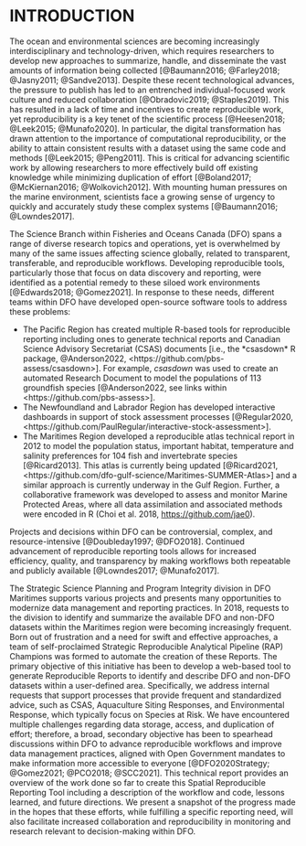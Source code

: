 # INTRODUCTION

The ocean and environmental sciences are becoming increasingly interdisciplinary and technology-driven, which requires researchers to develop new approaches to summarize, handle, and disseminate the vast amounts of information being collected [@Baumann2016; @Farley2018; @Jasny2011; @Sandve2013]. Despite these recent technological advances, the pressure to publish has led to an entrenched individual-focused work culture and reduced collaboration [@Obradovic2019; @Staples2019]. This has resulted in a lack of time and incentives to create reproducible work, yet reproducibility is a key tenet of the scientific process [@Heesen2018; @Leek2015; @Munafo2020]. In particular, the digital transformation has drawn attention to the importance of computational reproducibility, or the ability to attain consistent results with a dataset using the same code and methods [@Leek2015; @Peng2011]. This is critical for advancing scientific work by allowing researchers to more effectively build off existing knowledge while minimizing duplication of effort [@Boland2017; @McKiernan2016; @Wolkovich2012]. With mounting human pressures on the marine environment, scientists face a growing sense of urgency to quickly and accurately study these complex systems [@Baumann2016; @Lowndes2017].

The Science Branch within Fisheries and Oceans Canada (DFO) spans a range of diverse research topics and operations, yet is overwhelmed by many of the same issues affecting science globally, related to transparent, transferable, and reproducible workflows. Developing reproducible tools, particularly those that focus on data discovery and reporting, were identified as a potential remedy to these siloed work environments [@Edwards2018; @Gomez2021]. In response to these needs, different teams within DFO have developed open-source software tools to address these problems:

* The Pacific Region has created multiple R-based tools for reproducible reporting including ones to generate technical reports and Canadian Science Advisory Secretariat (CSAS) documents [i.e., the *csasdown* R package, @Anderson2022, <https://github.com/pbs-assess/csasdown>]. For example, *csasdown* was used to create an automated Research Document to model the populations of 113 groundfish species [@Anderson2022, see links within <https://github.com/pbs-assess>].
* The Newfoundland and Labrador Region has developed interactive dashboards in support of stock assessment processes [@Regular2020, <https://github.com/PaulRegular/interactive-stock-assessment>].
* The Maritimes Region developed a reproducible atlas technical report in 2012 to model the population status, important habitat, temperature and salinity preferences for 104 fish and invertebrate species [@Ricard2013]. This atlas is currently being updated [@Ricard2021, <https://github.com/dfo-gulf-science/Maritimes-SUMMER-Atlas>] and a similar approach is currently underway in the Gulf Region. Further, a collaborative framework was developed to assess and monitor Marine Protected Areas, where all data assimilation and associated methods were encoded in R (Choi et al. 2018, <https://github.com/jae0>).

Projects and decisions within DFO can be controversial, complex, and resource-intensive [@Doubleday1997; @DFO2018]. Continued advancement of reproducible reporting tools allows for increased efficiency, quality, and transparency by making workflows both repeatable and publicly available [@Lowndes2017; @Munafo2017].

The Strategic Science Planning and Program Integrity division in DFO Maritimes supports various projects and presents many opportunities to modernize data management and reporting practices. In 2018, requests to the division to identify and summarize the available DFO and non-DFO datasets within the Maritimes region were becoming increasingly frequent. Born out of frustration and a need for swift and effective approaches, a team of self-proclaimed Strategic Reproducible Analytical Pipeline (RAP) Champions was formed to automate the creation of these Reports. The primary objective of this initiative has been to develop a web-based tool to generate Reproducible Reports to identify and describe DFO and non-DFO datasets within a user-defined area. Specifically, we address internal requests that support processes that provide frequent and standardized advice, such as CSAS, Aquaculture Siting Responses, and Environmental Response, which typically focus on Species at Risk. We have encountered multiple challenges regarding data storage, access, and duplication of effort; therefore, a broad, secondary objective has been to spearhead discussions within DFO to advance reproducible workflows and improve data management practices, aligned with Open Government mandates to make information more accessible to everyone [@DFO2020Strategy; @Gomez2021; @PCO2018; @SCC2021]. This technical report provides an overview of the work done so far to create this Spatial Reproducible Reporting Tool including a description of the workflow and code, lessons learned, and future directions. We present a snapshot of the progress made in the hopes that these efforts, while fulfilling a specific reporting need, will also facilitate increased collaboration and reproducibility in monitoring and research relevant to decision-making within DFO. 

\pagebreak
